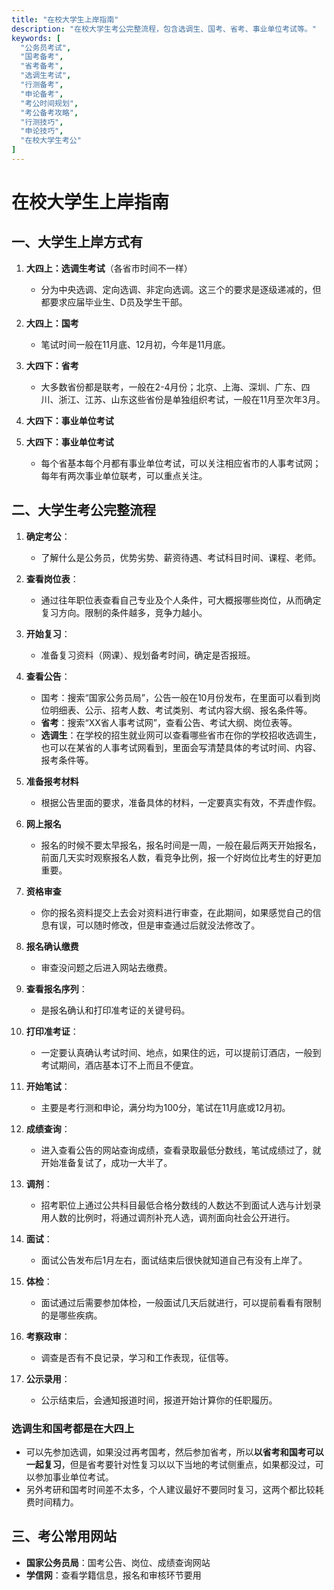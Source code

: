 ```yaml
---
title: "在校大学生上岸指南"
description: "在校大学生考公完整流程，包含选调生、国考、省考、事业单位考试等。"
keywords: [
  "公务员考试",
  "国考备考",
  "省考备考", 
  "选调生考试",
  "行测备考",
  "申论备考",
  "考公时间规划",
  "考公备考攻略",
  "行测技巧",
  "申论技巧",
  "在校大学生考公"
]
---
```


# 在校大学生上岸指南

## 一、大学生上岸方式有

1. **大四上：选调生考试**（各省市时间不一样）
   - 分为中央选调、定向选调、非定向选调。这三个的要求是逐级递减的，但都要求应届毕业生、D员及学生干部。

2. **大四上：国考**
   - 笔试时间一般在11月底、12月初，今年是11月底。

3. **大四下：省考**
   - 大多数省份都是联考，一般在2-4月份；北京、上海、深圳、广东、四川、浙江、江苏、山东这些省份是单独组织考试，一般在11月至次年3月。

4. **大四下：事业单位考试**
4. **大四下：事业单位考试**
   - 每个省基本每个月都有事业单位考试，可以关注相应省市的人事考试网；每年有两次事业单位联考，可以重点关注。

## 二、大学生考公完整流程

1. **确定考公**：
   - 了解什么是公务员，优势劣势、薪资待遇、考试科目时间、课程、老师。

2. **查看岗位表**：
   - 通过往年职位表查看自己专业及个人条件，可大概报哪些岗位，从而确定复习方向。限制的条件越多，竞争力越小。

3. **开始复习**：
   - 准备复习资料（网课）、规划备考时间，确定是否报班。

4. **查看公告**：
   - 国考：搜索“国家公务员局”，公告一般在10月份发布，在里面可以看到岗位明细表、公示、招考人数、考试类别、考试内容大纲、报名条件等。
   - **省考**：搜索“XX省人事考试网”，查看公告、考试大纲、岗位表等。
   - **选调生**：在学校的招生就业网可以查看哪些省市在你的学校招收选调生，也可以在某省的人事考试网看到，里面会写清楚具体的考试时间、内容、报考条件等。

5. **准备报考材料**
   - 根据公告里面的要求，准备具体的材料，一定要真实有效，不弄虚作假。

6. **网上报名**
   - 报名的时候不要太早报名，报名时间是一周，一般在最后两天开始报名，前面几天实时观察报名人数，看竞争比例，报一个好岗位比考生的好更加重要。

7. **资格审查**
   - 你的报名资料提交上去会对资料进行审查，在此期间，如果感觉自己的信息有误，可以随时修改，但是审查通过后就没法修改了。

8. **报名确认缴费**
   - 审查没问题之后进入网站去缴费。

9. **查看报名序列**：
   - 是报名确认和打印准考证的关键号码。

10. **打印准考证**：
    - 一定要认真确认考试时间、地点，如果住的远，可以提前订酒店，一般到考试期间，酒店基本订不上而且不便宜。

11. **开始笔试**：
    - 主要是考行测和申论，满分均为100分，笔试在11月底或12月初。

12. **成绩查询**：
    - 进入查看公告的网站查询成绩，查看录取最低分数线，笔试成绩过了，就开始准备复试了，成功一大半了。

13. **调剂**：
    - 招考职位上通过公共科目最低合格分数线的人数达不到面试人选与计划录用人数的比例时，将通过调剂补充人选，调剂面向社会公开进行。

14. **面试**：
    - 面试公告发布后1月左右，面试结束后很快就知道自己有没有上岸了。

15. **体检**：
    - 面试通过后需要参加体检，一般面试几天后就进行，可以提前看看有限制的是哪些疾病。

16. **考察政审**：
    - 调查是否有不良记录，学习和工作表现，征信等。

17. **公示录用**：
    - 公示结束后，会通知报道时间，报道开始计算你的任职履历。

### 选调生和国考都是在大四上
- 可以先参加选调，如果没过再考国考，然后参加省考，所以**以省考和国考可以一起复习**，但是省考要针对性复习以以下当地的考试侧重点，如果都没过，可以参加事业单位考试。
- 另外考研和国考时间差不太多，个人建议最好不要同时复习，这两个都比较耗费时间精力。

## 三、考公常用网站
- **国家公务员局**：国考公告、岗位、成绩查询网站
- **学信网**：查看学籍信息，报名和审核环节要用


